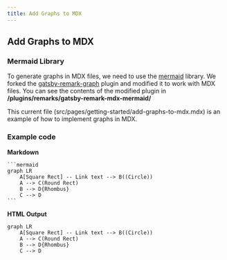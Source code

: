```yaml
---
title: Add Graphs to MDX
---
```


## Add Graphs to MDX

### Mermaid Library
To generate graphs in MDX files, we need to use the [mermaid](https://mermaidjs.github.io/) library.
We forked the [gatsby-remark-graph](https://github.com/konsumer/gatsby-remark-graph) plugin and modified it to work with MDX files.
You can see the contents of the modified plugin in **/plugins/remarks/gatsby-remark-mdx-mermaid/**

This current file (src/pages/getting-started/add-graphs-to-mdx.mdx) is an example of how to implement graphs in MDX.

### Example code
**Markdown**
````
```mermaid
graph LR
    A[Square Rect] -- Link text --> B((Circle))
    A --> C(Round Rect)
    B --> D{Rhombus}
    C --> D
```
````

**HTML Output**
```mermaid
graph LR
    A[Square Rect] -- Link text --> B((Circle))
    A --> C(Round Rect)
    B --> D{Rhombus}
    C --> D
```
